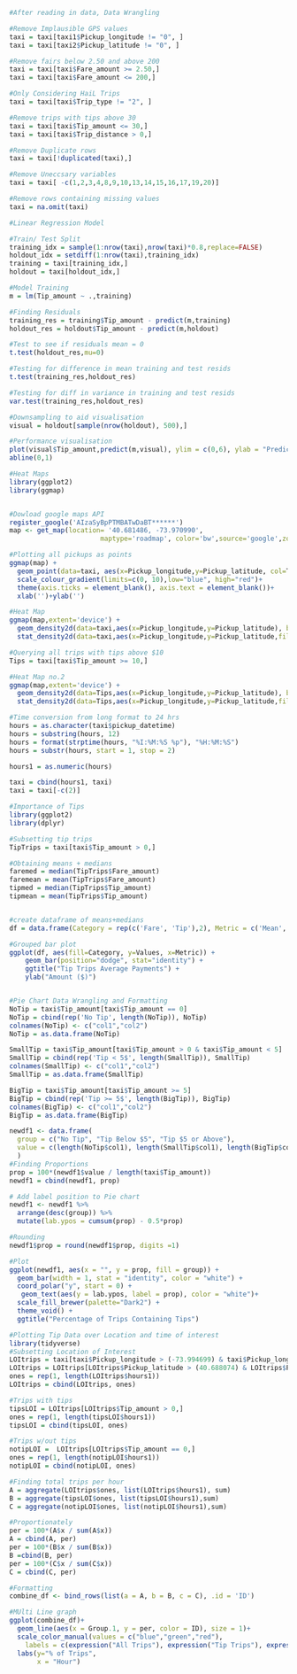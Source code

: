 ```{r}
#After reading in data, Data Wrangling

#Remove Implausible GPS values 
taxi = taxi[taxi1$Pickup_longitude != "0", ]
taxi = taxi[taxi2$Pickup_latitude != "0", ]

#Remove fairs below 2.50 and above 200
taxi = taxi[taxi$Fare_amount >= 2.50,]
taxi = taxi[taxi$Fare_amount <= 200,]

#Only Considering HaiL Trips
taxi = taxi[taxi$Trip_type != "2", ]

#Remove trips with tips above 30
taxi = taxi[taxi$Tip_amount <= 30,]
taxi = taxi[taxi$Trip_distance > 0,]

#Remove Duplicate rows
taxi = taxi[!duplicated(taxi),]

#Remove Uneccsary variables
taxi = taxi[ -c(1,2,3,4,8,9,10,13,14,15,16,17,19,20)]

#Remove rows containing missing values
taxi = na.omit(taxi)
```

```{r}
#Linear Regression Model

#Train/ Test Split
training_idx = sample(1:nrow(taxi),nrow(taxi)*0.8,replace=FALSE)
holdout_idx = setdiff(1:nrow(taxi),training_idx)
training = taxi[training_idx,]
holdout = taxi[holdout_idx,]

#Model Training
m = lm(Tip_amount ~ .,training)

#Finding Residuals
training_res = training$Tip_amount - predict(m,training)
holdout_res = holdout$Tip_amount - predict(m,holdout)

#Test to see if residuals mean = 0
t.test(holdout_res,mu=0)

#Testing for difference in mean training and test resids 
t.test(training_res,holdout_res)

#Testing for diff in variance in training and test resids
var.test(training_res,holdout_res)

#Downsampling to aid visualisation
visual = holdout[sample(nrow(holdout), 500),]

#Performance visualisation
plot(visual$Tip_amount,predict(m,visual), ylim = c(0,6), ylab = "Predicted Tip", xlab = "Actual Tip")
abline(0,1)
```

```{r}
#Heat Maps
library(ggplot2)
library(ggmap)


#Dowload google maps API
register_google('AIzaSyBpPTMBATwDaBT******')
map <- get_map(location= '40.681486, -73.970990', 
                       maptype='roadmap', color='bw',source='google',zoom=13)

#Plotting all pickups as points
ggmap(map) + 
  geom_point(data=taxi, aes(x=Pickup_longitude,y=Pickup_latitude, col=Trip_distance),size=0.02)+
  scale_colour_gradient(limits=c(0, 10),low="blue", high="red")+
  theme(axis.ticks = element_blank(), axis.text = element_blank())+
  xlab('')+ylab('')

#Heat Map
ggmap(map,extent='device') +
  geom_density2d(data=taxi,aes(x=Pickup_longitude,y=Pickup_latitude), bins=60) +
  stat_density2d(data=taxi,aes(x=Pickup_longitude,y=Pickup_latitude,fill=..level.., alpha=..level..), geom='polygon')

#Querying all trips with tips above $10
Tips = taxi[taxi$Tip_amount >= 10,]

#Heat Map no.2
ggmap(map,extent='device') +
  geom_density2d(data=Tips,aes(x=Pickup_longitude,y=Pickup_latitude), bins=30) +
  stat_density2d(data=Tips,aes(x=Pickup_longitude,y=Pickup_latitude,fill=..level.., alpha=..level..), geom='polygon')
```

```{r}
#Time conversion from long format to 24 hrs
hours = as.character(taxi$pickup_datetime)
hours = substring(hours, 12)
hours = format(strptime(hours, "%I:%M:%S %p"), "%H:%M:%S")
hours = substr(hours, start = 1, stop = 2)

hours1 = as.numeric(hours)

taxi = cbind(hours1, taxi)
taxi = taxi[-c(2)]
```

```{r}
#Importance of Tips
library(ggplot2)
library(dplyr)

#Subsetting tip trips
TipTrips = taxi[taxi$Tip_amount > 0,]

#Obtaining means + medians
faremed = median(TipTrips$Fare_amount)
faremean = mean(TipTrips$Fare_amount)
tipmed = median(TipTrips$Tip_amount)
tipmean = mean(TipTrips$Tip_amount)


#create dataframe of means+medians
df = data.frame(Category = rep(c('Fare', 'Tip'),2), Metric = c('Mean', 'Median','Median', 'Mean'), Values = c(faremean,tipmed,faremed,tipmean))

#Grouped bar plot
ggplot(df, aes(fill=Category, y=Values, x=Metric)) + 
    geom_bar(position="dodge", stat="identity") +
    ggtitle("Tip Trips Average Payments") +
    ylab("Amount ($)")


#Pie Chart Data Wrangling and Formatting
NoTip = taxi$Tip_amount[taxi$Tip_amount == 0]
NoTip = cbind(rep('No Tip', length(NoTip)), NoTip)
colnames(NoTip) <- c("col1","col2")
NoTip = as.data.frame(NoTip)

SmallTip = taxi$Tip_amount[taxi$Tip_amount > 0 & taxi$Tip_amount < 5]
SmallTip = cbind(rep('Tip < 5$', length(SmallTip)), SmallTip)
colnames(SmallTip) <- c("col1","col2")
SmallTip = as.data.frame(SmallTip)

BigTip = taxi$Tip_amount[taxi$Tip_amount >= 5]
BigTip = cbind(rep('Tip >= 5$', length(BigTip)), BigTip)
colnames(BigTip) <- c("col1","col2")
BigTip = as.data.frame(BigTip)

newdf1 <- data.frame(
  group = c("No Tip", "Tip Below $5", "Tip $5 or Above"),
  value = c(length(NoTip$col1), length(SmallTip$col1), length(BigTip$col1))
  )
#Finding Proportions
prop = 100*(newdf1$value / length(taxi$Tip_amount))
newdf1 = cbind(newdf1, prop)

# Add label position to Pie chart
newdf1 <- newdf1 %>%
  arrange(desc(group)) %>%
  mutate(lab.ypos = cumsum(prop) - 0.5*prop)

#Rounding
newdf1$prop = round(newdf1$prop, digits =1)

#Plot
ggplot(newdf1, aes(x = "", y = prop, fill = group)) +
  geom_bar(width = 1, stat = "identity", color = "white") +
  coord_polar("y", start = 0) +
   geom_text(aes(y = lab.ypos, label = prop), color = "white")+
  scale_fill_brewer(palette="Dark2") +
  theme_void() +
  ggtitle("Percentage of Trips Containing Tips")
```

```{r}
#Plotting Tip Data over Location and time of interest
library(tidyverse)
#Subsetting Location of Interest
LOItrips = taxi[taxi$Pickup_longitude > (-73.994699) & taxi$Pickup_longitude < (-73.982801),]
LOItrips = LOItrips[LOItrips$Pickup_latitude > (40.688074) & LOItrips$Pickup_latitude < (40.704348),]
ones = rep(1, length(LOItrips$hours1))
LOItrips = cbind(LOItrips, ones)

#Trips with tips
tipsLOI = LOItrips[LOItrips$Tip_amount > 0,]
ones = rep(1, length(tipsLOI$hours1))
tipsLOI = cbind(tipsLOI, ones)

#Trips w/out tips
notipLOI =  LOItrips[LOItrips$Tip_amount == 0,]
ones = rep(1, length(notipLOI$hours1))
notipLOI = cbind(notipLOI, ones)

#Finding total trips per hour
A = aggregate(LOItrips$ones, list(LOItrips$hours1), sum)
B = aggregate(tipsLOI$ones, list(tipsLOI$hours1),sum)
C = aggregate(notipLOI$ones, list(notipLOI$hours1),sum)

#Proportionately
per = 100*(A$x / sum(A$x))
A = cbind(A, per)
per = 100*(B$x / sum(B$x))
B =cbind(B, per)
per = 100*(C$x / sum(C$x))
C = cbind(C, per)

#Formatting
combine_df <- bind_rows(list(a = A, b = B, c = C), .id = 'ID')

#MUlti Line graph
ggplot(combine_df)+
  geom_line(aes(x = Group.1, y = per, color = ID), size = 1)+
  scale_color_manual(values = c("blue","green","red"),
    labels = c(expression("All Trips"), expression("Tip Trips"), expression("No Tips"))) +
  labs(y="% of Trips",
       x = "Hour")
```

